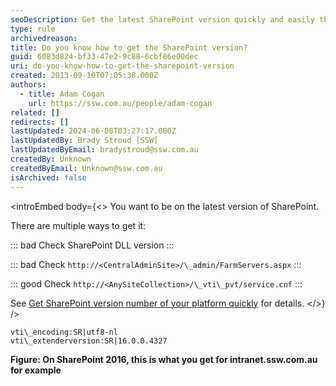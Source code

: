 ```yaml
---
seoDescription: Get the latest SharePoint version quickly and easily through a simple file check or URL query.
type: rule
archivedreason:
title: Do you know how to get the SharePoint version?
guid: 6083d824-bf33-47e2-9c88-6cbf86e00dec
uri: do-you-know-how-to-get-the-sharepoint-version
created: 2013-09-10T07:05:38.000Z
authors:
  - title: Adam Cogan
    url: https://ssw.com.au/people/adam-cogan
related: []
redirects: []
lastUpdated: 2024-06-08T03:27:17.000Z
lastUpdatedBy: Brady Stroud [SSW]
lastUpdatedByEmail: bradystroud@ssw.com.au
createdBy: Unknown
createdByEmail: Unknown@ssw.com.au
isArchived: false
---
```


<introEmbed
  body={<>
You want to be on the latest version of SharePoint.

There are multiple ways to get it:

::: bad
Check SharePoint DLL version
:::

::: bad
Check `http://<CentralAdminSite>/\_admin/FarmServers.aspx`
:::

::: good
Check `http://<AnySiteCollection>/\_vti\_pvt/service.cnf`
:::

See [Get SharePoint version number of your platform quickly](https://jeremythake.com/get-sharepoint-version-number-of-your-platform-quickly-6d092d2d1aff) for details.
  </>}
/>
```dotnet
vti\_encoding:SR|utf8-nl
vti\_extenderversion:SR|16.0.0.4327
```

**Figure: On SharePoint 2016, this is what you get for intranet.ssw.com.au for example**
